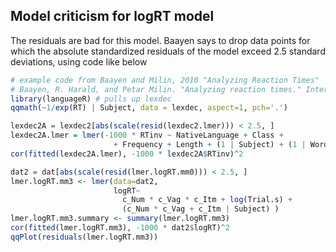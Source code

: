 ## Model criticism for logRT model

The residuals are bad for this model.
Baayen says to drop data points for which the absolute standardized residuals of the model exceed 2.5 standard deviations, using code like below

```r
# example code from Baayen and Milin, 2010 "Analyzing Reaction Times"
# Baayen, R. Harald, and Petar Milin. "Analyzing reaction times." International Journal of Psychological Research 3.2 (2015): 12-28.
library(languageR) # pulls up lexdec
qqmath(~1/exp(RT) | Subject, data = lexdec, aspect=1, pch='.')

lexdec2A = lexdec2[abs(scale(resid(lexdec2.lmer))) < 2.5, ]
lexdec2A.lmer = lmer(-1000 * RTinv ~ NativeLanguage + Class +
                       + Frequency + Length + (1 | Subject) + (1 | Word), data = lexdec2A)
cor(fitted(lexdec2A.lmer), -1000 * lexdec2A$RTinv)^2
```

```r
dat2 = dat[abs(scale(resid(lmer.logRT.mm0))) < 2.5, ]
lmer.logRT.mm3 <- lmer(data=dat2,
                       logRT~
                         c_Num * c_Vag * c_Itm + log(Trial.s) +
                         (c_Num * c_Vag + c_Itm | Subject) )
lmer.logRT.mm3.summary <- summary(lmer.logRT.mm3)
cor(fitted(lmer.logRT.mm3), -1000 * dat2$logRT)^2
qqPlot(residuals(lmer.logRT.mm3))
```
